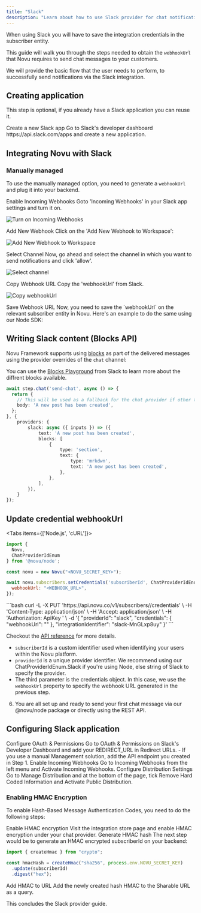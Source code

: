 ```yaml
---
title: "Slack"
description: "Learn about how to use Slack provider for chat notifications"
---
```



When using Slack you will have to save the integration credentials in the subscriber entity.

This guide will walk you through the steps needed to obtain the `webhookUrl` that Novu requires to send chat messages to your customers.

We will provide the basic flow that the user needs to perform, to successfully send notifications via the Slack integration.

## Creating application

This step is optional, if you already have a Slack application you can reuse it.

<Steps>
<Step>
<StepTitle>Create a new Slack app</StepTitle>
<StepContent>
Go to Slack's developer dashboard https://api.slack.com/apps and create a new application.
</StepContent>
</Step>
</Steps>

## Integrating Novu with Slack

### Manually managed

To use the manually managed option, you need to generate a `webhookUrl` and plug it into your backend.

<Steps>
<Step>
<StepTitle>Enable Incoming Webhooks</StepTitle>
<StepContent>
Goto 'Incoming Webhooks' in your Slack app settings and turn it on.

![Turn on Incoming Webhooks](/images/guides/slack-guide/on.png)
</StepContent>
</Step>

<Step>
<StepTitle>Add New Webhook</StepTitle>
<StepContent>
Click on the 'Add New Webhook to Workspace':

![Add New Webhook to Workspace](/images/guides/slack-guide/add.png)
</StepContent>
</Step>

<Step>
<StepTitle>Select Channel</StepTitle>
<StepContent>
Now, go ahead and select the channel in which you want to send notifications and click 'allow'.

![Select channel](/images/guides/slack-guide/install.png)
</StepContent>
</Step>

<Step>
<StepTitle>Copy Webhook URL</StepTitle>
<StepContent>
Copy the 'webhookUrl' from Slack.

![Copy webhookUrl](/images/guides/slack-guide/hook.png)
</StepContent>
</Step>

<Step>
<StepTitle>Save Webhook URL</StepTitle>
<StepContent>
Now, you need to save the `webhookUrl` on the relevant subscriber entity in Novu. Here's an example to do the same using our Node SDK:
</StepContent>
</Step>
</Steps>

## Writing Slack content (Blocks API)

Novu Framework supports using [blocks](https://api.slack.com/block-kit) as part of the delivered messages using the provider overrides of the `chat` channel:

You can use the [Blocks Playground](https://app.slack.com/block-kit-builder/T02QYEPHZMM#%7B%22blocks%22:%5B%7B%22type%22:%22section%22,%22text%22:%7B%22type%22:%22mrkdwn%22,%22text%22:%22Hello,%20Assistant%20to%20the%20Regional%20Manager%20Dwight!%20*Michael%20Scott*%20wants%20to%20know%20where%20you'd%20like%20to%20take%20the%20Paper%20Company%20investors%20to%20dinner%20tonight.%5Cn%5Cn%20*Please%20select%20a%20restaurant:*%22%7D%7D,%7B%22type%22:%22divider%22%7D,%7B%22type%22:%22section%22,%22text%22:%7B%22type%22:%22mrkdwn%22,%22text%22:%22*Farmhouse%20Thai%20Cuisine*%5Cn:star::star::star::star:%201528%20reviews%5Cn%20They%20do%20have%20some%20vegan%20options,%20like%20the%20roti%20and%20curry,%20plus%20they%20have%20a%20ton%20of%20salad%20stuff%20and%20noodles%20can%20be%20ordered%20without%20meat!!%20They%20have%20something%20for%20everyone%20here%22%7D,%22accessory%22:%7B%22type%22:%22image%22,%22image_url%22:%22https://s3-media3.fl.yelpcdn.com/bphoto/c7ed05m9lC2EmA3Aruue7A/o.jpg%22,%22alt_text%22:%22alt%20text%20for%20image%22%7D%7D,%7B%22type%22:%22section%22,%22text%22:%7B%22type%22:%22mrkdwn%22,%22text%22:%22*Kin%20Khao*%5Cn:star::star::star::star:%201638%20reviews%5Cn%20The%20sticky%20rice%20also%20goes%20wonderfully%20with%20the%20caramelized%20pork%20belly,%20which%20is%20absolutely%20melt-in-your-mouth%20and%20so%20soft.%22%7D,%22accessory%22:%7B%22type%22:%22image%22,%22image_url%22:%22https://s3-media2.fl.yelpcdn.com/bphoto/korel-1YjNtFtJlMTaC26A/o.jpg%22,%22alt_text%22:%22alt%20text%20for%20image%22%7D%7D,%7B%22type%22:%22section%22,%22text%22:%7B%22type%22:%22mrkdwn%22,%22text%22:%22*Ler%20Ros*%5Cn:star::star::star::star:%202082%20reviews%5Cn%20I%20would%20really%20recommend%20the%20%20Yum%20Koh%20Moo%20Yang%20-%20Spicy%20lime%20dressing%20and%20roasted%20quick%20marinated%20pork%20shoulder,%20basil%20leaves,%20chili%20&%20rice%20powder.%22%7D,%22accessory%22:%7B%22type%22:%22image%22,%22image_url%22:%22https://s3-media2.fl.yelpcdn.com/bphoto/DawwNigKJ2ckPeDeDM7jAg/o.jpg%22,%22alt_text%22:%22alt%20text%20for%20image%22%7D%7D,%7B%22type%22:%22divider%22%7D,%7B%22type%22:%22actions%22,%22elements%22:%5B%7B%22type%22:%22button%22,%22text%22:%7B%22type%22:%22plain_text%22,%22text%22:%22Farmhouse%22,%22emoji%22:true%7D,%22value%22:%22click_me_123%22%7D,%7B%22type%22:%22button%22,%22text%22:%7B%22type%22:%22plain_text%22,%22text%22:%22Kin%20Khao%22,%22emoji%22:true%7D,%22value%22:%22click_me_123%22,%22url%22:%22https://google.com%22%7D,%7B%22type%22:%22button%22,%22text%22:%7B%22type%22:%22plain_text%22,%22text%22:%22Ler%20Ros%22,%22emoji%22:true%7D,%22value%22:%22click_me_123%22,%22url%22:%22https://google.com%22%7D%5D%7D%5D%7D) from Slack to learn more about the diffrent blocks available.

```typescript
await step.chat('send-chat', async () => {
  return {
    // This will be used as a fallback for the chat provider if other than Slack provider is used
    body: 'A new post has been created',
  };
}, {
    providers: {
        slack: async ({ inputs }) => ({
            text: 'A new post has been created',
            blocks: [
                {
                    type: 'section',
                    text: {
                        type: 'mrkdwn',
                        text: 'A new post has been created',
                    },
                },
            ],
        }),
    }
});
```

## Update credential webhookUrl

<Tabs items={['Node.js', 'cURL']}>
<Tab value="Node.js">
```javascript
import {
  Novu,
  ChatProviderIdEnum
} from '@novu/node';

const novu = new Novu("<NOVU_SECRET_KEY>");

await novu.subscribers.setCredentials('subscriberId', ChatProviderIdEnum.Slack, {
  webhookUrl: "<WEBHOOK_URL>",
});
```
</Tab>
<Tab value="cURL">
```bash
curl -L -X PUT 'https://api.novu.co/v1/subscribers/<SUBSCRIBER_ID>/credentials' \
-H 'Content-Type: application/json' \
-H 'Accept: application/json' \
-H 'Authorization: ApiKey <NOVU_SECRET_KEY>' \
-d '{
  "providerId": "slack",
  "credentials": {
      "webhookUrl": "<WEBHOOK_URL>"
  },
  "integrationIdentifier": "slack-MnGLxp8uy"
}'
```
</Tab>
</Tabs>

Checkout the [API reference](/api-reference/subscribers/update-subscriber-credentials) for more details.

- `subscriberId` is a custom identifier used when identifying your users within the Novu platform.
- `providerId` is a unique provider identifier. We recommend using our ChatProviderIdEnum.Slack if you're using Node, else string of Slack to specify the provider.
- The third parameter is the credentials object. In this case, we use the `webhookUrl` property to specify the webhook URL generated in the previous step.

6. You are all set up and ready to send your first chat message via our @novu/node package or directly using the REST API.

## Configuring Slack application

<Steps>
<Step>
<StepTitle>Configure OAuth & Permissions</StepTitle>
<StepContent>
Go to OAuth & Permissions on Slack's Developer Dashboard and add your REDIRECT_URL in Redirect URLs.
- If you use a manual Management solution, add the API endpoint you created in Step 1.
</StepContent>
</Step>

<Step>
<StepTitle>Enable Incoming Webhooks</StepTitle>
<StepContent>
Go to Incoming Webhooks from the left menu and Activate Incoming Webhooks.
</StepContent>
</Step>

<Step>
<StepTitle>Configure Distribution Settings</StepTitle>
<StepContent>
Go to Manage Distribution and at the bottom of the page, tick Remove Hard Coded Information and Activate Public Distribution.
</StepContent>
</Step>
</Steps>

### Enabling HMAC Encryption

To enable Hash-Based Message Authentication Codes, you need to do the following steps:

<Steps>
<Step>
<StepTitle>Enable HMAC encryption</StepTitle>
<StepContent>
Visit the integration store page and enable HMAC encryption under your chat provider.
</StepContent>
</Step>

<Step>
<StepTitle>Generate HMAC hash</StepTitle>
<StepContent>
The next step would be to generate an HMAC encrypted subscriberId on your backend:

```jsx
import { createHmac } from "crypto";

const hmacHash = createHmac("sha256", process.env.NOVU_SECRET_KEY)
  .update(subscriberId)
  .digest("hex");
```
</StepContent>
</Step>

<Step>
<StepTitle>Add HMAC to URL</StepTitle>
<StepContent>
Add the newly created hash HMAC to the Sharable URL as a query.
</StepContent>
</Step>
</Steps>

This concludes the Slack provider guide.
